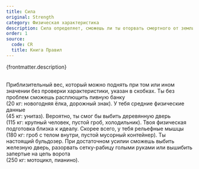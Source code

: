 ```yaml
---
title: Сила
original: Strength
category: Физическая характеристика
description: Сила определяет, сможешь ли ты оторвать смертного от земли, свалить его одним ударом и в целом насколько мощны твои мёртвые мышцы.
order: 1
source:
  code: CR
  title: Книга Правил
---
```



{frontmatter.description}

<br />
Приблизительный вес, который можно поднять при том или ином значении без проверки
характеристики, указан в скобках.

<DotsContainer>
  <DotsBlock count={1}>
    Ты без проблем сможешь расплющить пивную банку
    <br /> (20 кг: новогодняя ёлка, дорожный знак).
  </DotsBlock>
  <DotsBlock count={2}>
    У тебя средние физические данные
    <br /> (45 кг: унитаз).
  </DotsBlock>
  <DotsBlock count={3}>
    Вероятно, ты смог бы выбить деревянную дверь
    <br /> (115 кг: крупный человек, пустой гроб, холодильник).
  </DotsBlock>
  <DotsBlock count={4}>
    Твоя физическая подготовка близка к идеалу. Скорее всего, у тебя рельефные
    мышцы
    <br /> (180 кг: гроб с телом внутри, пустой мусорный контейнер).
  </DotsBlock>
  <DotsBlock count={5}>
    Ты настоящий бульдозер. При достаточном усилии сможешь выбить железную
    дверь, разорвать сетку-рабицу голыми руками или вышибить запертые на цепь
    ворота
    <br /> (250 кг: мотоцикл, пианино).
  </DotsBlock>
</DotsContainer>
